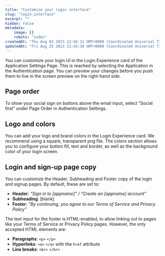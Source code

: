 ```yaml
---
title: "Customize your login interface"
slug: "login-interface"
excerpt: ""
hidden: false
metadata:
    image: []
    robots: "index"
createdAt: "Thu Aug 03 2023 22:56:11 GMT+0000 (Coordinated Universal Time)"
updatedAt: "Fri Aug 25 2023 21:43:36 GMT+0000 (Coordinated Universal Time)"
---
```


You can customize your login UI in the Login Experience card of the Application Settings Page. This is reached by selecting the Application in the Authentication page. You can preview your changes before you push them to live in the screen preview on the right-hand side.

## Page order

To show your social sign on buttons above the email input, select “Social first” under Page Order in Authentication Settings.

## Logo and colors

You can add your logo and brand colors in the Login Experience card. We recommend using a square, transparent png file. The colors section allows you to configure your button fill, text and border, as well as the background color of your login screen.

## Login and sign-up page copy

You can customize the Header, Subheading and Footer copy of the login and signup pages. By default, these are set to:

- **Header**: _“Sign in to [appname]” / “Create an [appname] account”_
- **Subheading**: [blank]
- **Footer**: _“By continuing, you agree to our Terms of Service and Privacy Policy”_

The text input for the footer is HTML-enabled, to allow linking out to pages like your Terms of Service or Privacy Policy pages. However, the only accepted HTML elements are:

- **Paragraphs**: `<p>` `</p>`
- **Hyperlinks**: `<a>` `</a>` with the `href` attribute
- **Line breaks**: `<br>` `</br>`
